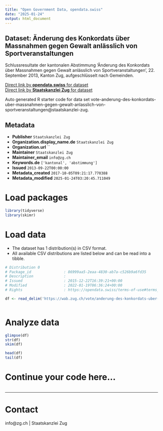 ```yaml
---
title: "Open Government Data, opendata.swiss"
date: "2025-01-24"
output: html_document
---
```


## Dataset: Änderung des Konkordats über Massnahmen gegen Gewalt anlässlich von Sportveranstaltungen

Schlussresultate der kantonalen Abstimmung 'Änderung des Konkordats über Massnahmen gegen Gewalt anlässlich von Sportveranstaltungen', 22. September 2013, Kanton Zug, aufgeschlüsselt nach Gemeinden.

[Direct link by **opendata.swiss** for dataset](https://opendata.swiss/de/dataset/anderung-des-konkordats-uber-massnahmen-gegen-gewalt-anlasslich-von-sportveranstaltungen)<br>
[Direct link by **Staatskanzlei Zug** for dataset](https://wab.zug.ch/vote/anderung-des-konkordats-uber-massnahmen-gegen-gewalt-anlasslich-von-sportveranstaltungen/data)

Auto generated R starter code for data set vote-anderung-des-konkordats-uber-massnahmen-gegen-gewalt-anlasslich-von-sportveranstaltungen@staatskanzlei-zug.

## Metadata

- **Publisher** `Staatskanzlei Zug`
- **Organization.display_name.de** `Staatskanzlei Zug`
- **Organization.url** ``
- **Maintainer** `Staatskanzlei Zug`
- **Maintainer_email** `info@zg.ch`
- **Keywords.de** `['kantonal', 'abstimmung']`
- **Issued** `2013-09-22T00:00:00`
- **Metadata_created** `2017-10-05T09:21:17.770388`
- **Metadata_modified** `2025-01-24T03:20:45.711049`


# Load packages

```r

library(tidyverse)
library(skimr)

```

# Load data

-   The dataset has 1 distribution(s) in CSV format.
-   All available CSV distributions are listed below and can be read into a tibble.

```r

# Distribution 0
# Package_id               : 86999aa5-2eaa-4830-ab7a-c526b9a6fd35
# Description              : 
# Issued                   : 2015-12-22T16:39:21+00:00
# Modified                 : 2022-01-19T06:36:24+00:00
# Rights                   : https://opendata.swiss/terms-of-use#terms_by

df <- read_delim('https://wab.zug.ch/vote/anderung-des-konkordats-uber-massnahmen-gegen-gewalt-anlasslich-von-sportveranstaltungen/data-csv')



```

# Analyze data

```r

glimpse(df)
str(df)
skim(df)

head(df)
tail(df)

```

# Continue your code here...

```r

```

------------------------------------------------------------------------

# Contact

info@zg.ch | Staatskanzlei Zug
